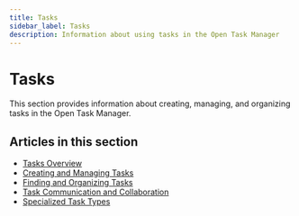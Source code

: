 ```yaml
---
title: Tasks
sidebar_label: Tasks
description: Information about using tasks in the Open Task Manager
---
```


# Tasks

This section provides information about creating, managing, and organizing tasks in the Open Task Manager.

## Articles in this section

- [Tasks Overview](./tasks-overview.mdx)
- [Creating and Managing Tasks](./creating-managing-tasks.mdx)
- [Finding and Organizing Tasks](./finding-organizing-tasks.mdx)
- [Task Communication and Collaboration](./task-communication-collaboration.mdx)
- [Specialized Task Types](./specialized-task-types.mdx)